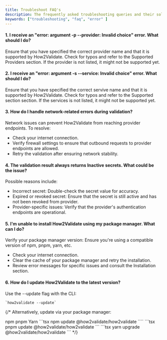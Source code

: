 ```yaml
---
title: Troubleshoot FAQ's
description: The frequently asked troubleshooting queries and their solution.
keywords: ["troubleshooting", "faq", "error" ]
---
```


#### 1. I receive an "error: argument -p --provider: Invalid choice" error. What should I do?
Ensure that you have specified the correct provider name and that it is supported by How2Validate. Check for typos and refer to the Supported Providers section. If the provider is not listed, it might not be supported yet.

#### 2. I receive an "error: argument -s --service: Invalid choice" error. What should I do?
Ensure that you have specified the correct servive name and that it is supported by How2Validate. Check for typos and refer to the Supported section section. If the services is not listed, it might not be supported yet.

#### 3. How do I handle network-related errors during validation?
Network issues can prevent How2Validate from reaching provider endpoints. To resolve:
  - Check your internet connection.
  - Verify firewall settings to ensure that outbound requests to provider endpoints are allowed.
  - Retry the validation after ensuring network stability.

#### 4. The validation result always returns Inactive secrets. What could be the issue?
Possible reasons include:
  - Incorrect secret: Double-check the secret value for accuracy.
  - Expired or revoked secret: Ensure that the secret is still active and has not been revoked from provider.
  - Provider-specific issues: Verify that the provider's authentication endpoints are operational.

#### 5. I'm unable to install How2Validate using my package manager. What can I do?
Verify your package manager version: Ensure you're using a compatible version of npm, pnpm, yarn, etc.
  - Check your internet connection.
  - Clear the cache of your package manager and retry the installation.
  - Review error messages for specific issues and consult the Installation section.

#### 6. How do I update How2Validate to the latest version?
Use the --update flag with the CLI:

    `how2validate --update`
{/* 
Alternatively, update via your package manager:

<Tabs defaultValue="npm" className="pt-5 pb-1">
    <TabsList className="">
        <TabsTrigger value="npm">npm</TabsTrigger>
        <TabsTrigger value="pnpm">pnpm</TabsTrigger>
        <TabsTrigger value="yarn">Yarn</TabsTrigger>
    </TabsList>
    <TabsContent value="npm">
    ```tsx 
    npm update @how2validate/how2validate
    ````
    </TabsContent>
    <TabsContent value="pnpm">
    ```tsx 
    pnpm update @how2validate/how2validate
    ```
    </TabsContent>
    <TabsContent value="yarn">
    ```tsx 
    yarn upgrade @how2validate/how2validate
    ```
    </TabsContent>
    </Tabs>
*/}

